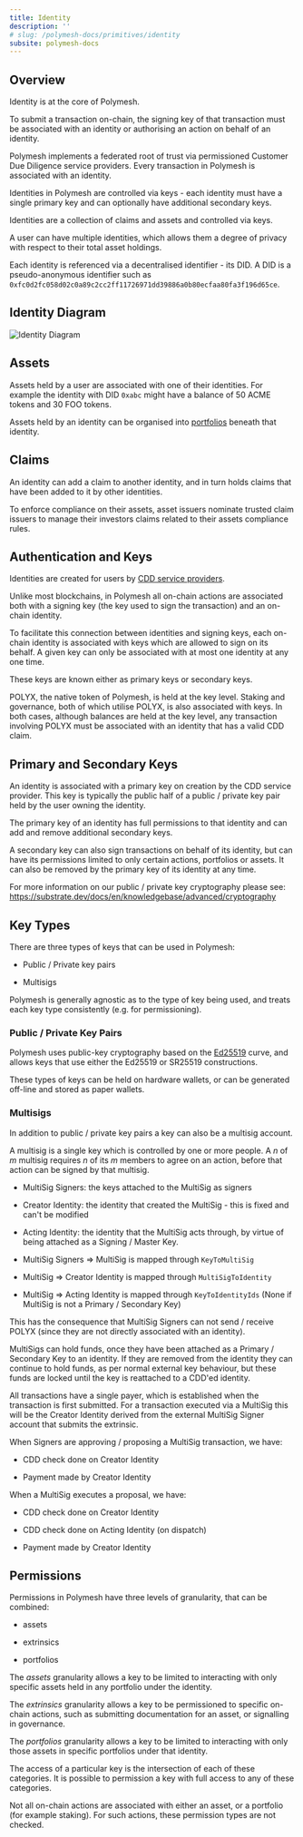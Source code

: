 ```yaml
---
title: Identity
description: ''
# slug: /polymesh-docs/primitives/identity
subsite: polymesh-docs
---
```


## Overview

Identity is at the core of Polymesh.

To submit a transaction on-chain, the signing key of that transaction must be associated with an identity or authorising an action on behalf of an identity.

Polymesh implements a federated root of trust via permissioned Customer Due Diligence service providers. Every transaction in Polymesh is associated with an identity.

Identities in Polymesh are controlled via keys - each identity must have a single primary key and can optionally have additional secondary keys.

Identities are a collection of claims and assets and controlled via keys.

A user can have multiple identities, which allows them a degree of privacy with respect to their total asset holdings.

Each identity is referenced via a decentralised identifier - its DID. A DID is a pseudo-anonymous identifier such as `0xfc0d2fc058d02c0a89c2cc2ff11726971dd39886a0b80ecfaa80fa3f196d65ce`.

## Identity Diagram

![Identity Diagram](../images/Identity.png)

## Assets

Assets held by a user are associated with one of their identities. For example the identity with DID `0xabc` might have a balance of 50 ACME tokens and 30 FOO tokens.

Assets held by an identity can be organised into [portfolios](../portfolios-custody/) beneath that identity.

## Claims

An identity can add a claim to another identity, and in turn holds claims that have been added to it by other identities.

To enforce compliance on their assets, asset issuers nominate trusted claim issuers to manage their investors claims related to their assets compliance rules.

## Authentication and Keys

Identities are created for users by [CDD service providers](../cdd/).

Unlike most blockchains, in Polymesh all on-chain actions are associated both with a signing key (the key used to sign the transaction) and an on-chain identity.

To facilitate this connection between identities and signing keys, each on-chain identity is associated with keys which are allowed to sign on its behalf. A given key can only be associated with at most one identity at any one time.

These keys are known either as primary keys or secondary keys.

POLYX, the native token of Polymesh, is held at the key level. Staking and governance, both of which utilise POLYX, is also associated with keys. In both cases, although balances are held at the key level, any transaction involving POLYX must be associated with an identity that has a valid CDD claim.

## Primary and Secondary Keys

An identity is associated with a primary key on creation by the CDD service provider. This key is typically the public half of a public / private key pair held by the user owning the identity.

The primary key of an identity has full permissions to that identity and can add and remove additional secondary keys.

A secondary key can also sign transactions on behalf of its identity, but can have its permissions limited to only certain actions, portfolios or assets. It can also be removed by the primary key of its identity at any time.

For more information on our public / private key cryptography please see:
<https://substrate.dev/docs/en/knowledgebase/advanced/cryptography>

## Key Types

There are three types of keys that can be used in Polymesh:

- Public / Private key pairs

- Multisigs

Polymesh is generally agnostic as to the type of key being used, and treats each key type consistently (e.g. for permissioning).

### Public / Private Key Pairs

Polymesh uses public-key cryptography based on the [Ed25519](https://substrate.dev/docs/en/knowledgebase/advanced/cryptography#ed25519) curve, and allows keys that use either the Ed25519 or SR25519 constructions.

These types of keys can be held on hardware wallets, or can be generated off-line and stored as paper wallets.

### Multisigs

In addition to public / private key pairs a key can also be a multisig account.

A multisig is a single key which is controlled by one or more people. A _n_ of _m_ multisig requires _n_ of its _m_ members to agree on an action, before that action can be signed by that multisig.

- MultiSig Signers: the keys attached to the MultiSig as signers

- Creator Identity: the identity that created the MultiSig - this is fixed and can't be modified

- Acting Identity: the identity that the MultiSig acts through, by virtue of being attached as a Signing / Master Key.

- MultiSig Signers => MultiSig is mapped through `KeyToMultiSig`

- MultiSig => Creator Identity is mapped through `MultiSigToIdentity`

- MultiSig => Acting Identity is mapped through `KeyToIdentityIds` (None if MultiSig is not a Primary / Secondary Key)

This has the consequence that MultiSig Signers can not send / receive POLYX (since they are not directly associated with an identity).

MultiSigs can hold funds, once they have been attached as a Primary / Secondary Key to an identity. If they are removed from the identity they can continue to hold funds, as per normal external key behaviour, but these funds are locked until the key is reattached to a CDD'ed identity.

All transactions have a single payer, which is established when the transaction is first submitted. For a transaction executed via a MultiSig this will be the Creator Identity derived from the external MultiSig Signer account that submits the extrinsic.

When Signers are approving / proposing a MultiSig transaction, we have:

- CDD check done on Creator Identity

- Payment made by Creator Identity

When a MultiSig executes a proposal, we have:

- CDD check done on Creator Identity

- CDD check done on Acting Identity (on dispatch)

- Payment made by Creator Identity

## Permissions

Permissions in Polymesh have three levels of granularity, that can be combined:

- assets

- extrinsics

- portfolios

The _assets_ granularity allows a key to be limited to interacting with only specific assets held in any portfolio under the identity.

The _extrinsics_ granularity allows a key to be permissioned to specific on-chain actions, such as submitting documentation for an asset, or signalling in governance.

The _portfolios_ granularity allows a key to be limited to interacting with only those assets in specific portfolios under that identity.

The access of a particular key is the intersection of each of these categories. It is possible to permission a key with full access to any of these categories.

Not all on-chain actions are associated with either an asset, or a portfolio (for example staking). For such actions, these permission types are not checked.
